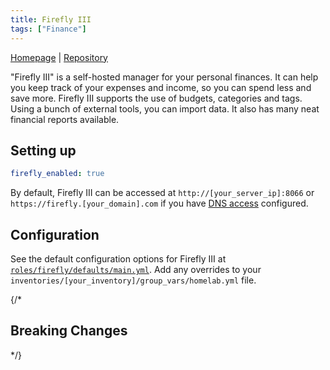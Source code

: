 ```yaml
---
title: Firefly III
tags: ["Finance"]
---
```



[Homepage](https://www.firefly-iii.org/) |
[Repository](https://github.com/firefly-iii/firefly-iii)

<Tags tags={frontmatter.tags} />

"Firefly III" is a self-hosted manager for your personal finances. It can help you keep track of your expenses and income, so you can spend less and save more. Firefly III supports the use of budgets, categories and tags. Using a bunch of external tools, you can import data. It also has many neat financial reports available.

## Setting up

```yaml title="inventories/homelab/group_vars/homelab.yml"
firefly_enabled: true
```

By default, Firefly III can be accessed at `http://[your_server_ip]:8066` or `https://firefly.[your_domain].com` if you have [DNS access](../guides/dns-access) configured.

## Configuration

See the default configuration options for Firefly III at [`roles/firefly/defaults/main.yml`](https://github.com/Dylancyclone/ansible-homelab-orchestration/blob/main/roles/firefly/defaults/main.yml).
Add any overrides to your `inventories/[your_inventory]/group_vars/homelab.yml` file.

{/* 

## Breaking Changes

*/}